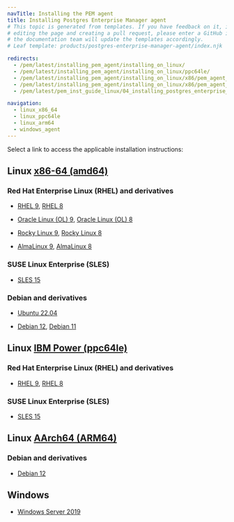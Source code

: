 ```yaml
---
navTitle: Installing the PEM agent
title: Installing Postgres Enterprise Manager agent
# This topic is generated from templates. If you have feedback on it, instead of
# editing the page and creating a pull request, please enter a GitHub issue and
# the documentation team will update the templates accordingly.
# Leaf template: products/postgres-enterprise-manager-agent/index.njk

redirects:
  - /pem/latest/installing_pem_agent/installing_on_linux/
  - /pem/latest/installing_pem_agent/installing_on_linux/ppc64le/
  - /pem/latest/installing_pem_agent/installing_on_linux/x86/pem_agent_rhel7_x86/
  - /pem/latest/installing_pem_agent/installing_on_linux/x86/pem_agent_ubuntu18_x86/
  - /pem/latest/pem_inst_guide_linux/04_installing_postgres_enterprise_manager/08_installing_pem_agent_on_linux/

navigation:
  - linux_x86_64
  - linux_ppc64le
  - linux_arm64
  - windows_agent
---
```


Select a link to access the applicable installation instructions:

## Linux [x86-64 (amd64)](linux_x86_64)

### Red Hat Enterprise Linux (RHEL) and derivatives

- [RHEL 9](linux_x86_64/pem_agent_rhel_9), [RHEL 8](linux_x86_64/pem_agent_rhel_8)

- [Oracle Linux (OL) 9](linux_x86_64/pem_agent_rhel_9), [Oracle Linux (OL) 8](linux_x86_64/pem_agent_rhel_8)

- [Rocky Linux 9](linux_x86_64/pem_agent_other_linux_9), [Rocky Linux 8](linux_x86_64/pem_agent_other_linux_8)

- [AlmaLinux 9](linux_x86_64/pem_agent_other_linux_9), [AlmaLinux 8](linux_x86_64/pem_agent_other_linux_8)

### SUSE Linux Enterprise (SLES)

- [SLES 15](linux_x86_64/pem_agent_sles_15)

### Debian and derivatives

- [Ubuntu 22.04](linux_x86_64/pem_agent_ubuntu_22)

- [Debian 12](linux_x86_64/pem_agent_debian_12), [Debian 11](linux_x86_64/pem_agent_debian_11)

## Linux [IBM Power (ppc64le)](linux_ppc64le)

### Red Hat Enterprise Linux (RHEL) and derivatives

- [RHEL 9](linux_ppc64le/pem_agent_rhel_9), [RHEL 8](linux_ppc64le/pem_agent_rhel_8)

### SUSE Linux Enterprise (SLES)

- [SLES 15](linux_ppc64le/pem_agent_sles_15)

## Linux [AArch64 (ARM64)](linux_arm64)

### Debian and derivatives

- [Debian 12](linux_arm64/pem_agent_debian_12)

## Windows

- [Windows Server 2019](windows_agent)
